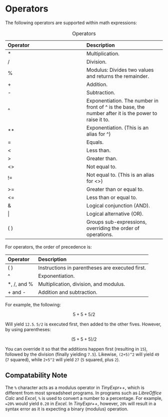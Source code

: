 # Operators

The following operators\index{operators} are supported within math expressions:

::: {.minipage data-latex="{\textwidth}"}
| Operator | Description |
| :-- | :-- |
| \* | Multiplication. |
| / | Division. |
| % | Modulus: Divides two values and returns the remainder. |
| + | Addition. |
| \- | Subtraction. |
| ^ | Exponentiation. The number in front of ^ is the base, the number after it is the power to raise it to. |
| ** | Exponentiation. (This is an alias for ^) |
| \= | Equals. |
| < | Less than. |
| \> | Greater than. |
| <> | Not equal to. |
| \!= | Not equal to. (This is an alias for <>) |
| \>= | Greater than or equal to. |
| <= | Less than or equal to. |
| & | Logical conjunction (AND). |
| \| | Logical alternative (OR). |
| ( ) | Groups sub-expressions, overriding the order of operations. |

Table: Operators
:::

::: {.minipage data-latex="{\textwidth}"}
For operators, the order of precedence is:

| Operator | Description |
| :-- | :-- |
| ( ) | Instructions in parentheses are executed first. |
| ^   | Exponentiation. |
| \*, /, and % | Multiplication, division, and modulus. |
| \+ and - | Addition and subtraction. |
:::

For example, the following:

$$
5+5+5/2
$$

Will yield `12.5`. `5/2` is executed first, then added to the other fives. However, by using parentheses:

$$
(5+5+5)/2
$$

You can override it so that the additions happen first (resulting in `15`), followed by the division (finally yielding `7.5`).
Likewise, `(2+5)^2` will yield `49` (`7` squared), while `2+5^2` will yield `27` (`5` squared, plus `2`).

## Compatability Note {-}

The `%` character acts as a modulus operator in *TinyExpr++*, which is different from most
spreadsheet programs. In programs such as *LibreOffice Calc* and *Excel*, `%` is used
to convert a number to a percentage. For example, `=20%` would yield `0.20` in *Excel*.
In *TinyExpr++*, however, `20%` will result in a syntax error as
it is expecting a binary (modulus) operation.

